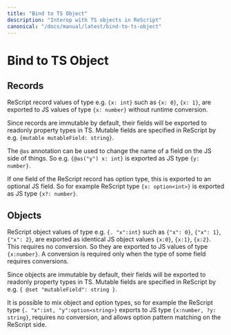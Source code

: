 ```yaml
---
title: "Bind to TS Object"
description: "Interop with TS objects in ReScript"
canonical: "/docs/manual/latest/bind-to-ts-object"
---
```


# Bind to TS Object

## Records

ReScript record values of type e.g. `{x: int}` such as `{x: 0}`, `{x: 1}`, are exported to JS values of type `{x: number}` without runtime conversion.

Since records are immutable by default, their fields will be exported to readonly property types in TS. Mutable fields are specified in ReScript by e.g. `{mutable mutableField: string}`.

The `@as` annotation can be used to change the name of a field on the JS side of things. So e.g. `{@as("y") x: int}` is exported as JS type `{y: number}`.

If one field of the ReScript record has option type, this is exported to an optional JS field. So for example ReScript type `{x: option<int>}` is exported as JS type `{x?: number}`.

## Objects

ReScript object values of type e.g. `{. "x":int}` such as `{"x": 0}`, `{"x": 1}`, `{"x": 2}`, are exported as identical JS object values `{x:0}`, `{x:1}`, `{x:2}`. This requires no conversion. So they are exported to JS values of type `{x:number}`.
A conversion is required only when the type of some field requires conversions.

Since objects are immutable by default, their fields will be exported to readonly property types in TS. Mutable fields are specified in ReScript by e.g. `{ @set "mutableField": string }`.

It is possible to mix object and option types, so for example the ReScript type `{. "x":int, "y":option<string>}` exports to JS type `{x:number, ?y: string}`, requires no conversion, and allows option pattern matching on the ReScript side.
